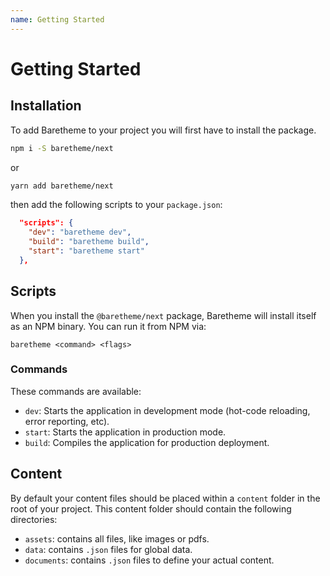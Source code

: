 ```yaml
---
name: Getting Started
---
```


# Getting Started

## Installation
To add Baretheme to your project you will first have to install the package.

```Bash
npm i -S baretheme/next
```

or

```Bash
yarn add baretheme/next
```

then add the following scripts to your `package.json`:
```JSON
  "scripts": {
    "dev": "baretheme dev",
    "build": "baretheme build",
    "start": "baretheme start"
  },
```

## Scripts
When you install the `@baretheme/next` package, Baretheme will install itself as an NPM binary.
You can run it from NPM via:
```
baretheme <command> <flags>
```
### Commands
These commands are available:
* `dev`: Starts the application in development mode (hot-code reloading, error reporting, etc).
* `start`: Starts the application in production mode.
* `build`: Compiles the application for production deployment.

## Content
By default your content files should be placed within a `content` folder in the root of your project.
This content folder should contain the following directories:
* `assets`: contains all files, like images or pdfs.
* `data`: contains `.json` files for global data.
* `documents`: contains `.json` files to define your actual content.
